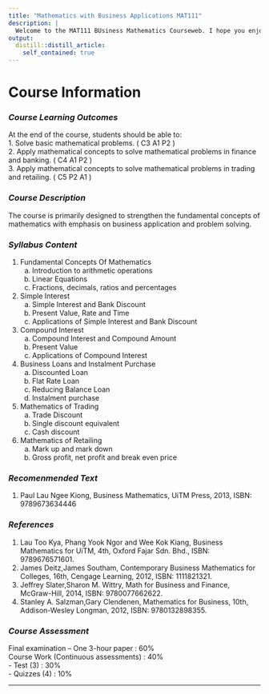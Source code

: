 ```yaml
---
title: "Mathematics with Business Applications MAT111"
description: |
  Welcome to the MAT111 BUsiness Mathematics Courseweb. I hope you enjoy it!
output: 
  distill::distill_article:
    self_contained: true
---
```


# Course Information    
### *Course Learning Outcomes*  
At the end of the course, students should be able to:  
1. Solve basic mathematical problems. ( C3 A1 P2 )  
2. Apply mathematical concepts to solve mathematical problems in finance and banking. ( C4 A1 P2 )  
3. Apply mathematical concepts to solve mathematical problems in trading and retailing. ( C5 P2 A1 )  
  
   
### *Course Description*
The course is primarily designed to strengthen the fundamental concepts of mathematics with emphasis on business application and problem solving.  
  
  
### *Syllabus Content*  
1. Fundamental Concepts Of Mathematics  
    a. Introduction to arithmetic operations  
    b. Linear Equations  
    c. Fractions, decimals, ratios and percentages  
2. Simple Interest  
    a. Simple Interest and Bank Discount  
    b. Present Value, Rate and Time  
    c. Applications of Simple Interest and Bank Discount
3. Compound Interest  
    a. Compound Interest and Compound Amount  
    b. Present Value  
    c. Applications of Compound Interest  
4. Business Loans and Instalment Purchase   
    a. Discounted Loan  
    b. Flat Rate Loan  
    c. Reducing Balance Loan  
    d. Instalment purchase  
5. Mathematics of Trading  
    a. Trade Discount  
    b. Single discount equivalent  
    c. Cash discount  
6. Mathematics of Retailing  
    a. Mark up and mark down  
    b. Gross profit, net profit and break even price  
  
  
### *Recomenmended Text*  
1. Paul Lau Ngee Kiong, Business Mathematics, UiTM Press, 2013, ISBN: 9789673634446  


### *References*  
1. Lau Too Kya, Phang Yook Ngor and Wee Kok Kiang, Business Mathematics for UiTM, 4th, Oxford Fajar Sdn. Bhd., ISBN: 9789676571601.  
2. James Deitz,James Southam, Contemporary Business Mathematics for Colleges, 16th, Cengage Learning, 2012, ISBN: 1111821321.  
3. Jeffrey Slater,Sharon M. Wittry, Math for Business and Finance, McGraw-Hill, 2014, ISBN: 9780077662622.  
4. Stanley A. Salzman,Gary Clendenen, Mathematics for Business, 10th, Addison-Wesley Longman, 2012, ISBN: 9780132898355.  
  
  
### *Course Assessment*  
Final examination – One 3-hour paper	: 60%  
Course Work (Continuous assessments) 	: 40%  
  - Test (3)	    : 30%  
  - Quizzes (4) 	: 10%  

***  